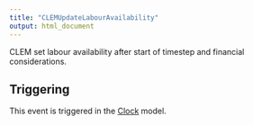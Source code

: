 ```yaml
---
title: "CLEMUpdateLabourAvailability"
output: html_document
---
```



CLEM set labour availability after start of timestep and financial considerations.

## Triggering

This event is triggered in the [Clock](/docs/Models/Clock.qmd) model.
